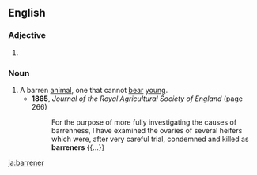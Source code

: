 ==English==

===Adjective===
{{head|en|adjective comparative form}}

# {{en-comparative of|barren}}

===Noun===
{{en-noun}}

# A barren [[animal]], one that cannot [[bear]] [[young]].
#* '''1865''', ''Journal of the Royal Agricultural Society of England'' (page 266)
#*: For the purpose of more fully investigating the causes of barrenness, I have examined the ovaries of several heifers which were, after very careful trial, condemned and killed as '''barreners''' {{...}}

[[ja:barrener]]